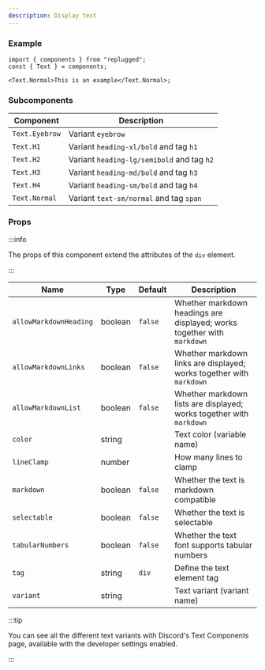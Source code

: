 ```yaml
---
description: Display text
---
```


### Example

```tsx
import { components } from "replugged";
const { Text } = components;

<Text.Normal>This is an example</Text.Normal>;
```

### Subcomponents

| Component      | Description                                |
| -------------- | ------------------------------------------ |
| `Text.Eyebrow` | Variant `eyebrow`                          |
| `Text.H1`      | Variant `heading-xl/bold` and tag `h1`     |
| `Text.H2`      | Variant `heading-lg/semibold` and tag `h2` |
| `Text.H3`      | Variant `heading-md/bold` and tag `h3`     |
| `Text.H4`      | Variant `heading-sm/bold` and tag `h4`     |
| `Text.Normal`  | Variant `text-sm/normal` and tag `span`    |

### Props

<!-- [!]: This should extend the attributes of the element set in `tag` prop but not added yet in main repo -->

:::info

The props of this component extend the attributes of the `div` element.

:::

| Name                   | Type    | Default | Description                                                             |
| ---------------------- | ------- | ------- | ----------------------------------------------------------------------- |
| `allowMarkdownHeading` | boolean | `false` | Whether markdown headings are displayed; works together with `markdown` |
| `allowMarkdownLinks`   | boolean | `false` | Whether markdown links are displayed; works together with `markdown`    |
| `allowMarkdownList`    | boolean | `false` | Whether markdown lists are displayed; works together with `markdown`    |
| `color`                | string  |         | Text color (variable name)                                              |
| `lineClamp`            | number  |         | How many lines to clamp                                                 |
| `markdown`             | boolean | `false` | Whether the text is markdown compatible                                 |
| `selectable`           | boolean | `false` | Whether the text is selectable                                          |
| `tabularNumbers`       | boolean | `false` | Whether the text font supports tabular numbers                          |
| `tag`                  | string  | `div`   | Define the text element tag                                             |
| `variant`              | string  |         | Text variant (variant name)                                             |

:::tip

You can see all the different text variants with Discord's Text Components page, available with the
developer settings enabled.

:::

